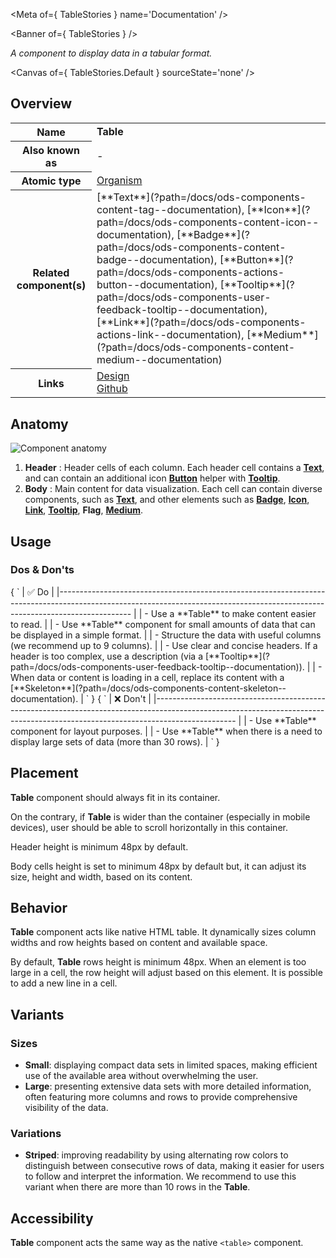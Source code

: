 
<Meta of={ TableStories } name='Documentation' />

<Banner of={ TableStories } />

_A component to display data in a tabular format._

<Canvas of={ TableStories.Default } sourceState='none' />

## Overview
<div>
  <div id='description'>

  </div>
  <table>
    <tbody>
    <tr>
      <th scope="row">Name</th>
      <td><strong>Table</strong></td>
    </tr>
    <tr>
      <th scope="row">Also known as</th>
      <td><em>-</em></td>
    </tr>
    <tr>
      <th scope="row">Atomic type</th>
      <td>
        <a href='https://atomicdesign.bradfrost.com/chapter-2/#organisms'>Organism<OdsIcon
          name={ ODS_ICON_NAME.externalLink }
          style={ { fontSize: '.7rem', paddingLeft: '.3rem', paddingRight: '.2rem' } }></OdsIcon></a>
      </td>
    </tr>
    <tr>
      <th scope="row">Related component(s)</th>
      <td>
        [**Text**](?path=/docs/ods-components-content-tag--documentation),
        [**Icon**](?path=/docs/ods-components-content-icon--documentation),
        [**Badge**](?path=/docs/ods-components-content-badge--documentation),
        [**Button**](?path=/docs/ods-components-actions-button--documentation),
        [**Tooltip**](?path=/docs/ods-components-user-feedback-tooltip--documentation),
        [**Link**](?path=/docs/ods-components-actions-link--documentation),
        [**Medium**](?path=/docs/ods-components-content-medium--documentation)
      </td>
    </tr>
    <tr>
      <th scope="row">Links</th>
      <td>
        <a href='https://www.figma.com/proto/tIKzHa5KvHHyosgIgyBswB/Design-Tokens'>Design<OdsIcon
          name={ ODS_ICON_NAME.externalLink }
          style={ { fontSize: '.7rem', paddingLeft: '.3rem', paddingRight: '.2rem' } }></OdsIcon></a><br />
        <a href='https://github.com/ovh/design-system/tree/master/packages/components/src/table'>Github<OdsIcon
          name={ ODS_ICON_NAME.externalLink }
          style={ { fontSize: '.7rem', paddingLeft: '.3rem', paddingRight: '.2rem' } }></OdsIcon></a>
      </td>
    </tr>
    </tbody>
  </table>
</div>

## Anatomy

![Component anatomy](components/table/anatomy.png "Component anatomy")

1. **Header** : Header cells of each column. Each header cell contains a [**Text**](?path=/docs/ods-components-content-tag--documentation), and can contain an additional icon [**Button**](?path=/docs/ods-components-actions-button--documentation) helper with [**Tooltip**](?path=/docs/ods-components-user-feedback-tooltip--documentation).
2. **Body** : Main content for data visualization. Each cell can contain diverse components, such as [**Text**](?path=/docs/ods-components-content-tag--documentation), and other elements such as [**Badge**](?path=/docs/ods-components-content-badge--documentation), [**Icon**](?path=/docs/ods-components-content-icon--documentation), [**Link**](?path=/docs/ods-components-actions-link--documentation), [**Tooltip**](?path=/docs/ods-components-user-feedback-tooltip--documentation), **Flag**, [**Medium**](?path=/docs/ods-components-content-medium--documentation).

## Usage


### Dos & Don'ts

<Markdown>
  { `
| ✅ Do                                                                                                                                                                           |
|------------------------------------------------------------------------------------------------------------------------------------------------------------------------------ |
| - Use a **Table** to make content easier to read.                                                                                                                              |
| - Use **Table** component for small amounts of data that can be displayed in a simple format.                                                                                  |
| - Structure the data with useful columns (we recommend up to 9 columns).                                                                                                       |
| - Use clear and concise headers. If a header is too complex, use a description (via a [**Tooltip**](?path=/docs/ods-components-user-feedback-tooltip--documentation)).         |
| - When data or content is loading in a cell, replace its content with a [**Skeleton**](?path=/docs/ods-components-content-skeleton--documentation).                            |
` }
</Markdown>
<Markdown>
  { `
| ❌ Don't                                                                                                                                                                          |
|-------------------------------------------------------------------------------------------------------------------------------------------------------------------------------- |
| - Use **Table** component for layout purposes.                                                                                                                                   |
| - Use **Table** when there is a need to display large sets of data (more than 30 rows).                                                                                          |
` }
</Markdown>

## Placement

**Table** component should always fit in its container.

On the contrary, if **Table** is wider than the container (especially in mobile devices), user should be able to scroll horizontally in this container.

Header height is minimum 48px by default.

Body cells height is set to minimum 48px by default but, it can adjust its size, height and width, based on its content.

## Behavior

**Table** component acts like native HTML table. It dynamically sizes column widths and row heights based on content and available space.

By default, **Table** rows height is minimum 48px. When an element is too large in a cell, the row height will adjust based on this element. It is possible to add a new line in a cell.

## Variants

### Sizes

- **Small**: displaying compact data sets in limited spaces, making efficient use of the available area without overwhelming the user.
- **Large**: presenting extensive data sets with more detailed information, often featuring more columns and rows to provide comprehensive visibility of the data.

### Variations

- **Striped**: improving readability by using alternating row colors to distinguish between consecutive rows of data, making it easier for users to follow and interpret the information. We recommend to use this variant when there are more than 10 rows in the **Table**.

## Accessibility

**Table** component acts the same way as the native `<table>` component.
